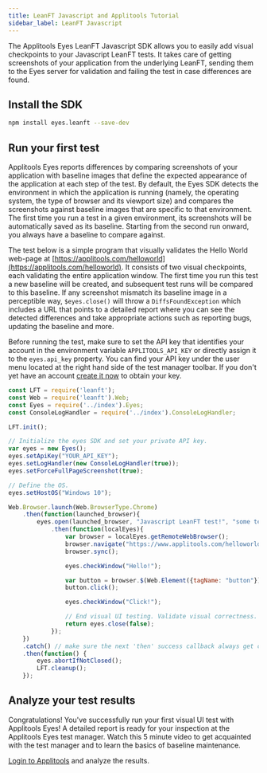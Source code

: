 ```yaml
---
title: LeanFT Javascript and Applitools Tutorial
sidebar_label: LeanFT Javascript
---
```




The Applitools Eyes LeanFT Javascript SDK allows you to easily add visual checkpoints to your Javascript LeanFT tests. It takes care of getting screenshots of your application from the underlying LeanFT, sending them to the Eyes server for validation and failing the test in case differences are found.

## Install the SDK

```bash
npm install eyes.leanft --save-dev
```


## Run your first test
Applitools Eyes reports differences by comparing screenshots of your application with baseline images that define the expected appearance of the application at each step of the test. By default, the Eyes SDK detects the environment in which the application is running (namely, the operating system, the type of browser and its viewport size) and compares the screenshots against baseline images that are specific to that environment. The first time you run a test in a given environment, its screenshots will be automatically saved as its baseline. Starting from the second run onward, you always have a baseline to compare against.

The test below is a simple program that visually validates the Hello World web-page at [https://applitools.com/helloworld](https://applitools.com/helloworld). It consists of two visual checkpoints, each validating the entire application window. The first time you run this test a new baseline will be created, and subsequent test runs will be compared to this baseline. If any screenshot mismatch its baseline image in a perceptible way, `$eyes.close()` will throw a `DiffsFoundException` which includes a URL that points to a detailed report where you can see the detected differences and take appropriate actions such as reporting bugs, updating the baseline and more.

Before running the test, make sure to set the API key that identifies your account in the environment variable `APPLITOOLS_API_KEY` or directly assign it to the `eyes.api_key` property. You can find your API key under the user menu located at the right hand side of the test manager toolbar. If you don't yet have an account [create it now](https://applitools.com/sign-up) to obtain your key.

```js
const LFT = require('leanft');
const Web = require('leanft').Web;
const Eyes = require('../index').Eyes;
const ConsoleLogHandler = require('../index').ConsoleLogHandler;

LFT.init();

// Initialize the eyes SDK and set your private API key.
var eyes = new Eyes();
eyes.setApiKey("YOUR_API_KEY");
eyes.setLogHandler(new ConsoleLogHandler(true));
eyes.setForceFullPageScreenshot(true);

// Define the OS.
eyes.setHostOS("Windows 10");

Web.Browser.launch(Web.BrowserType.Chrome)
    .then(function(launched_browser){
        eyes.open(launched_browser, "Javascript LeanFT test!", "some test", {width: 800, height:600})
            .then(function(localEyes){
                var browser = localEyes.getRemoteWebBrowser();
                browser.navigate("https://www.applitools.com/helloworld");
                browser.sync();

                eyes.checkWindow("Hello!");

                var button = browser.$(Web.Element({tagName: "button"}));
                button.click();

                eyes.checkWindow("Click!");

                // End visual UI testing. Validate visual correctness.
                return eyes.close(false);
            });
    })
    .catch() // make sure the next 'then' success callback always get called.
    .then(function() {
        eyes.abortIfNotClosed();
        LFT.cleanup();
    });
```


## Analyze your test results
Congratulations! You've successfully run your first visual UI test with Applitools Eyes! A detailed report is ready for your inspection at the Applitools Eyes test manager. Watch this 5 minute video to get acquainted with the test manager and to learn the basics of baseline maintenance.

[Login to Applitools](https://applitools.com/users/login) and analyze the results.

<PartialOutro/>